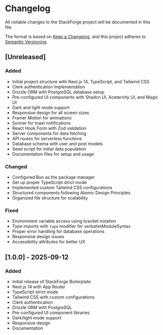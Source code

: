 # Changelog

All notable changes to the StackForge project will be documented in this file.

The format is based on [Keep a Changelog](https://keepachangelog.com/en/1.0.0/),
and this project adheres to [Semantic Versioning](https://semver.org/spec/v2.0.0.html).

## [Unreleased]

### Added
- Initial project structure with Next.js 14, TypeScript, and Tailwind CSS
- Clerk authentication implementation
- Drizzle ORM with PostgreSQL database setup
- Pre-configured UI components with Shadcn UI, Aceternity UI, and Magic UI
- Dark and light mode support
- Responsive design for all screen sizes
- Framer Motion for animations
- Sonner for toast notifications
- React Hook Form with Zod validation
- Server components for data fetching
- API routes for serverless functions
- Database schema with user and post models
- Seed script for initial data population
- Documentation files for setup and usage

### Changed
- Configured Bun as the package manager
- Set up proper TypeScript strict mode
- Implemented custom Tailwind CSS configurations
- Structured components following Atomic Design Principles
- Organized file structure for scalability

### Fixed
- Environment variable access using bracket notation
- Type imports with `type` modifier for verbatimModuleSyntax
- Proper error handling for database operations
- Responsive design issues
- Accessibility attributes for better UX

## [1.0.0] - 2025-09-12

### Added
- Initial release of StackForge Boilerplate
- Next.js 14 with App Router
- TypeScript strict mode
- Tailwind CSS with custom configurations
- Clerk authentication
- Drizzle ORM with PostgreSQL
- Pre-configured UI component libraries
- Dark/light mode support
- Responsive design
- Documentation